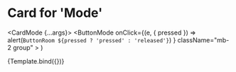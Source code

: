 

<Meta title="Card" component={Card} decorators={decorators} />

# Card for 'Mode'

  <CardMode {...args}>
    <ButtonMode
      onClick={(e, { pressed }) =>
        alert(`ButtonRoom ${pressed ? 'pressed' : 'released'}`)
      }
      className="mb-2 group"
    >
      <IconSnowflake className="group-hover:fill-primary" />
    </ButtonMode>
  </CardMode>
)

<Canvas withToolbar>
  <Story
    name="Card for \'Mode\'"
    args={{
      title: 'Cool air',
      label: 'On',
      className: 'border p-5 rounded-lg',
    }}
  >
    {Template.bind({})}
  </Story>
</Canvas>

<ArgsTable story="Card for \'Mode\'" />
